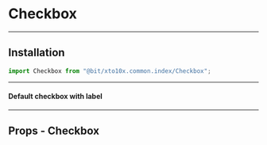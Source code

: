 
# Checkbox

----

## Installation

```jsx
import Checkbox from "@bit/xto10x.common.index/Checkbox";
```
----

#### Default checkbox with label

<Preview>
  <Story id="atoms-checkbox--default-checkbox">
  </Story>
</Preview>

---

## Props - Checkbox

<Props of={Checkbox} />
